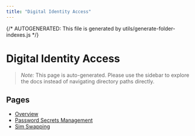 ```yaml
---
title: "Digital Identity Access"
---
```


{/* AUTOGENERATED: This file is generated by utils/generate-folder-indexes.js */}

# Digital Identity Access

> _Note:_ This page is auto-generated. Please use the sidebar to explore the docs instead of navigating directory paths directly.

## Pages

- [Overview](/opsec/old/digital-identity-access/overview)
- [Password Secrets Management](/opsec/old/digital-identity-access/password-secrets-management)
- [Sim Swapping](/opsec/old/digital-identity-access/sim-swapping)
